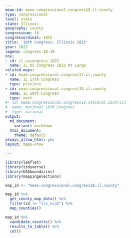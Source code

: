 ```yaml
---
meae-id: meae.congressional.congress18.il.county
type: congressional
level: state
state: Illinois
geography: county
congressnum: 18
congressordinal: 18th
title: '18th Congress: Illinois 1822'
year: 1822
legend: congress-18-19
nnv:
- id: il.uscongress.1822
  name: IL US Congress 1822 At Large
related-maps:
- id: meae.congressional.congress17.il.county
  name: IL 17th Congress
  type: previous
- id: meae.congressional.congress19.il.county
  name: IL 19th Congress
  type: next
#- id: meae.congressional.congress18.national.district
#  name: National 18th Congress
#  type: national
output:
  md_document:
    variant: markdown
  html_document:
    theme: default
always_allow_html: yes
layout: maps-show

---
```


```r
library(leaflet)
library(tidyverse)
library(USAboundaries)
library(mappingelections)

map_id <- "meae.congressional.congress18.il.county"
```

<div class="map">

```r
map_id %>%
  get_county_map_data() %>%
  filter(id != "ils_nca2") %>% 
  map_counties()
```

</div>

<div class="results-table">

```r
map_id %>%
  candidate_results() %>%
  results_to_table() %>%
  cat()
```

</div>
